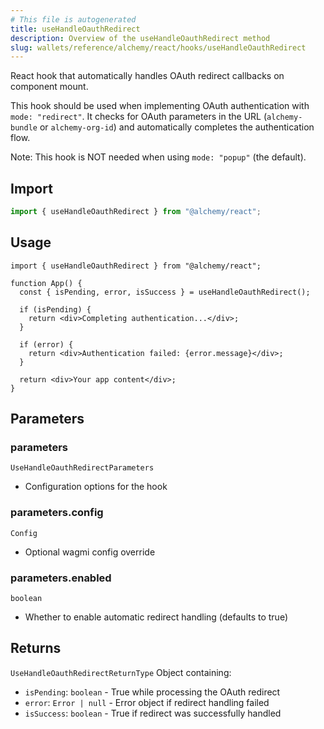```yaml
---
# This file is autogenerated
title: useHandleOauthRedirect
description: Overview of the useHandleOauthRedirect method
slug: wallets/reference/alchemy/react/hooks/useHandleOauthRedirect
---
```


React hook that automatically handles OAuth redirect callbacks on component mount.

This hook should be used when implementing OAuth authentication with `mode: "redirect"`.
It checks for OAuth parameters in the URL (`alchemy-bundle` or `alchemy-org-id`) and
automatically completes the authentication flow.

Note: This hook is NOT needed when using `mode: "popup"` (the default).

## Import

```ts
import { useHandleOauthRedirect } from "@alchemy/react";
```

## Usage

```tsx twoslash
import { useHandleOauthRedirect } from "@alchemy/react";

function App() {
  const { isPending, error, isSuccess } = useHandleOauthRedirect();

  if (isPending) {
    return <div>Completing authentication...</div>;
  }

  if (error) {
    return <div>Authentication failed: {error.message}</div>;
  }

  return <div>Your app content</div>;
}
```

## Parameters

### parameters

`UseHandleOauthRedirectParameters`

- Configuration options for the hook

### parameters.config

`Config`

- Optional wagmi config override

### parameters.enabled

`boolean`

- Whether to enable automatic redirect handling (defaults to true)

## Returns

`UseHandleOauthRedirectReturnType`
Object containing:

- `isPending`: `boolean` - True while processing the OAuth redirect
- `error`: `Error | null` - Error object if redirect handling failed
- `isSuccess`: `boolean` - True if redirect was successfully handled
